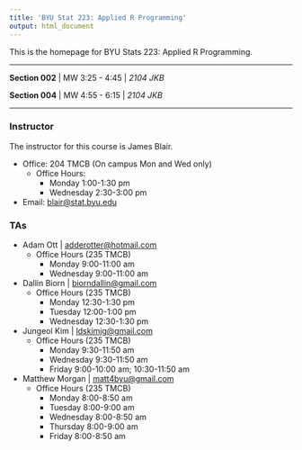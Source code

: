 ```yaml
---
title: 'BYU Stat 223: Applied R Programming'
output: html_document
---
```


This is the homepage for BYU Stats 223: Applied R Programming.

---

**Section 002** | MW 3:25 - 4:45 | *2104 JKB*


**Section 004** | MW 4:55 - 6:15 | *2104 JKB*

---

### Instructor
The instructor for this course is James Blair.

* Office: 204 TMCB (On campus Mon and Wed only)
  * Office Hours:
    * Monday 1:00-1:30 pm
    * Wednesday 2:30-3:00 pm
* Email: [blair@stat.byu.edu](mailto:blair@stat.byu.edu)

### TAs
* Adam Ott | [adderotter@hotmail.com](mailto:adderotter@hotmail.com)
  * Office Hours (235 TMCB)
    - Monday 9:00-11:00 am
    - Wednesday 9:00-11:00 am
    
* Dallin Biorn | [biorndallin@gmail.com](mailto:biorndallin@gmail.com)
  * Office Hours (235 TMCB)
      - Monday 12:30-1:30 pm
      - Tuesday 12:00-1:00 pm
      - Wednesday 12:30-1:30 pm

* Jungeol Kim | [ldskimjg@gmail.com](mailto:ldskimjg@gmail.com)
  * Office Hours (235 TMCB)
    - Monday 9:30-11:50 am
    - Wednesday 9:30-11:50 am
    - Friday 9:00-10:00 am; 10:30-11:50 am
    
* Matthew Morgan | [matt4byu@gmail.com](mailto:matt4byu@gmail.com)
  * Office Hours (235 TMCB)
    - Monday 8:00-8:50 am
    - Tuesday 8:00-9:00 am
    - Wednesday 8:00-8:50 am
    - Thursday 8:00-9:00 am
    - Friday 8:00-8:50 am